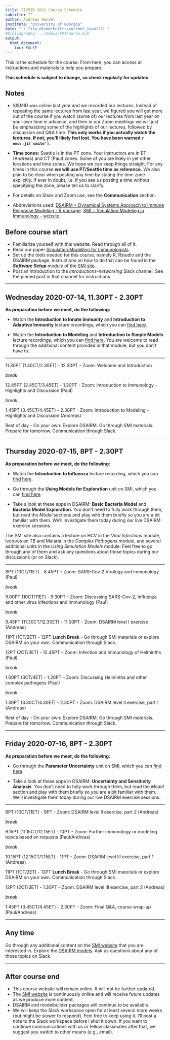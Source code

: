 ```yaml
---
title: SISMID 2021 Course Schedule
subtitle: ""
author: Andreas Handel
institute: "University of Georgia"
date: "`r file.mtime(knitr::current_input())`"
#bibliography: ../media/SMICourse.bib
output: 
  html_document:
    toc: FALSE
---
```


This is the schedule for the course. From here, you can access all instructions and materials to help you prepare. 

**This schedule is subject to change, so check regularly for updates.**

## Notes

* SISMID was online last year and we recorded our lectures. Instead of repeating the same lectures from last year, we figured you will get more out of the course if you watch (some of) our lectures from last year on your own time in advance, and then in our Zoom meetings we will just be emphasizing some of the highlights of our lectures, followed by discussion and Q&A time. **This only works if you actually watch the lectures. If not, you'll likely feel lost. You have been warned `r emo::ji('smile')`.**


* **Time zones:** Seattle is in the PT zone. Your instructors are in ET (Andreas) and CT (Paul) zones. Some of you are likely in yet other locations and time zones. We hope we can keep things straight. For any times in this course **we will use PT/Seattle time as reference.** We also plan to be clear when posting any time by stating the time zone explicitly. If ever in doubt, i.e. if you see us posting a time without specifying the zone, please tell us to clarify. 

* For details on Slack and Zoom use, see the __Communication__ section.

* Abbreviations used: [DSAIRM = Dynamical Systems Approach to Immune Response Modeling - R package](https://ahgroup.github.io/DSAIRM/). [SMI = Simulation Modeling in Immunology - website](https://andreashandel.github.io/SMIcourse/index.html). 




## Before course start

* Familiarize yourself with this website. Read through all of it.
* Read our paper [Simulation Modelling for Immunologists](https://handelgroup.uga.edu/publication/2020-handel-natrevimm/).
* Set up the tools needed for this course, namely R, Rstudio and the DSAIRM package. Instructions on how to do that can be found in the _**Software Setup**_ module of the [SMI site](https://andreashandel.github.io/SMIcourse).
* Post an Introduction to the _introductions-networking_ Slack channel. See the pinned post in that channel for instructions.

***


## Wednesday 2020-07-14, 11.30PT - 2.30PT

**As preparation before we meet, do the following:**

* Watch the __Introduction to Innate Immunity__ and __Introduction to Adaptive Immunity__ lecture recordings, which you can [find here](https://andreashandel.github.io/SMIcourse/Introduction_to_Immunology.html).

* Watch the __Introduction to Modeling__ and __Introduction to Simple Models__ lecture recordings, which you can [find here](https://andreashandel.github.io/SMIcourse/Introduction_to_Modeling.html). You are welcome to read through the additional content provided in that module, but you don't have to.

***


11.30PT (1.30CT/2.30ET) - 12.30PT - Zoom: Welcome and Introduction 

_break_

12.45PT (2.45CT/3.45ET) - 1.30PT  - Zoom: Introduction to Immunology - Highlights and Discussion (Paul)

_break_

1.45PT (3.45CT/4.45ET) - 2.30PT  - Zoom: Introduction to Modeling - Highlights and Discussion (Andreas)


Rest of day - On your own: Explore DSAIRM. Go through SMI materials. Prepare for tomorrow. Communication through Slack.  

***

## Thursday 2020-07-15, 8PT - 2.30PT

**As preparation before we meet, do the following:**

* Watch the __Introduction to Influenza__ lecture recording, which you can [find here](https://andreashandel.github.io/SMIcourse/Viral_Infections_Immunology.html). 

* Go through the __Using Models for Exploration__ unit on SMI, which you can [find here](https://andreashandel.github.io/SMIcourse/Models_for_Exploration.html).

* Take a look at these apps in DSAIRM: __Basic Bacteria Model__ and __Bacteria Model Exploration__. You don't need to fully work through them, but read the _Model_ sections and play with them briefly so you are a bit familiar with them. We'll investigate them today during our live DSAIRM exercise sessions.

The SMI site also contains a lecture on HCV in the _Viral Infections_ module, lectures on TB and Malaria in the _Complex Pathogens_ module, and several additional units in the _Using Simulation Models_ module. Feel free to go through any of them and ask any questions about those topics during our discussions (or on Slack).

***


8PT (10CT/11ET) - 8.45PT - Zoom: SARS-Cov-2 Virology and Immunology (Paul)

_break_

9.00PT (10CT/11ET) - 9.30PT - Zoom: Discussing SARS-Cov-2, Influenza and other virus infections and immunology (Paul)

_break_

9.45PT (11.30CT/12.30ET) - 11.00PT - Zoom: DSAIRM level I exercise (Andreas) 

11PT (1CT/2ET) - 12PT __Lunch Break__ - Go through SMI materials or explore DSAIRM on your own. Communication through Slack.  

12PT (2CT/3ET) - 12.45PT – Zoom: Infection and Immunology of Helminths (Paul)

_break_

1.00PT (3CT/4ET) - 1.20PT – Zoom: Discussing Helminths and other complex pathogens (Paul)

_break_

1.30PT (3.30CT/4.30ET) - 2.30PT - Zoom: DSAIRM level II exercise, part 1 (Andreas)

Rest of day - On your own: Explore DSAIRM. Go through SMI materials. Prepare for tomorrow. Communication through Slack.  

***

## Friday 2020-07-16, 8PT - 2.30PT

**As preparation before we meet, do the following:**

* Go through the __Parameter Uncertainty__ unit on SMI, which you can [find here](https://andreashandel.github.io/SMIcourse/Parameter_Uncertainty.html).

* Take a look at these apps in DSAIRM: __Uncertainty and Sensitivity Analysis__. You don't need to fully work through them, but read the _Model_ section and play with them briefly so you are a bit familiar with them. We'll investigate them today during our live DSAIRM exercise sessions.


***

8PT (10CT/11ET) - 9PT - Zoom: DSAIRM level II exercise, part 2 (Andreas)  

_break_

9.15PT (11.15CT/12.15ET) - 10PT - Zoom: Further immunology or modeling topics based on requests (Paul/Andreas)

_break_

10.15PT (12.15CT/1.15ET) - 11PT - Zoom: DSAIRM level III exercise, part 1 (Andreas)

11PT (1CT/2ET) - 12PT __Lunch Break__ - Go through SMI materials or explore DSAIRM on your own. Communication through Slack.  

12PT (2CT/3ET) - 1.30PT  – Zoom: DSAIRM level III exercise, part 2 (Andreas)

_break_

1.45PT (3.45CT/4.45ET) - 2.30PT  - Zoom: Final Q&A, course wrap-up (Paul/Andreas) 



***

## Any time

Go through any additional content on the [SMI website](https://andreashandel.github.io/SMIcourse/) that you are interested in. Explore the [DSAIRM models](https://ahgroup.github.io/DSAIRM/). Ask us questions about any of those topics on Slack.

***


## After course end

* This course website will remain online. It will not be further updated.
* The [SMI website](https://andreashandel.github.io/SMIcourse) is continuously online and will receive future updates as we produce more content.
* DSAIRM and modelbuilder packages will continue to be available.
* We will keep the Slack workspace open for at least several more weeks (but might be slower to respond). Feel free to keep using it. I'll post a note to the Slack workspace before I shut it down. If you want to continue communications with us or fellow classmates after that, we suggest you switch to other means (e.g., email).

